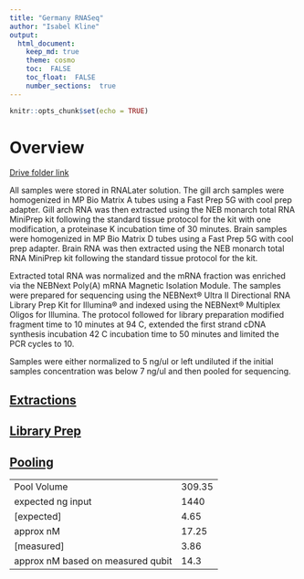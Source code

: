 ```yaml
---
title: "Germany RNASeq"
author: "Isabel Kline"
output:  
  html_document:
    keep_md: true
    theme: cosmo
    toc:  FALSE
    toc_float:  FALSE
    number_sections:  true
---
```


```r
knitr::opts_chunk$set(echo = TRUE)
```

# Overview

[Drive folder link](https://drive.google.com/drive/u/0/folders/1Hol6ktlDViiKfrVa1tLDwSl3-bCFDLBG)

All samples were stored in RNALater solution. The gill arch samples were homogenized in MP Bio Matrix A tubes using a Fast Prep 5G with cool prep adapter. Gill arch RNA was then extracted using the NEB monarch total RNA MiniPrep kit following the standard tissue protocol for the kit with one modification, a proteinase K incubation time of 30 minutes. Brain samples were homogenized in MP Bio Matrix D tubes using a Fast Prep 5G with cool prep adapter. Brain RNA was then extracted using the NEB monarch total RNA MiniPrep kit following the standard tissue protocol for the kit.

Extracted total RNA was normalized and the mRNA fraction was enriched via the NEBNext Poly(A) mRNA Magnetic Isolation Module. The samples were prepared for sequencing using the NEBNext® Ultra II Directional RNA Library Prep Kit for Illumina® and indexed using the NEBNext® Multiplex Oligos for Illumina. The protocol followed for library preparation modified fragment time to 10 minutes at 94 C, extended the first strand cDNA synthesis incubation 42 C incubation time to 50 minutes and limited the PCR cycles to 10. 

Samples were either normalized to 5 ng/ul or left undiluted if the initial samples concentration was below 7 ng/ul and then pooled for sequencing.

## [Extractions](https://isabel-kline.github.io/Kelley_Lab_Notebook/Germany_RNASeq_Extractions.html)

## [Library Prep](https://isabel-kline.github.io/Kelley_Lab_Notebook/Germany_RNASeq_Libraries.html#1_Summary)

## [Pooling](https://isabel-kline.github.io/Kelley_Lab_Notebook/Germany_RNASeq_Pooling.html#1_Summary)

|                                   |        |
|-----------------------------------|--------|
| Pool Volume                       | 309.35 |
| expected ng input                 | 1440   |
| [expected]                        | 4.65   |
| approx nM                         | 17.25  |
| [measured]                        | 3.86   |
| approx nM based on measured qubit | 14.3   |
